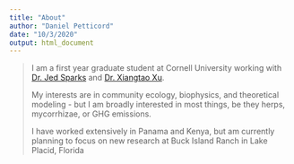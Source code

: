 ```yaml
---
title: "About"
author: "Daniel Petticord"
date: "10/3/2020"
output: html_document
---
```

>I am a first year graduate student at Cornell University working with [Dr. Jed Sparks](http://www.eeb.cornell.edu/sparks/) and [Dr. Xiangtao Xu](https://github.com/xiangtaoxu). 
>
>My interests are in community ecology, biophysics, and theoretical modeling - but I am broadly interested in most things, be they herps, mycorrhizae, or GHG  emissions. 
>
>I have worked extensively in Panama and Kenya, but am currently planning to focus on new research at Buck Island Ranch in Lake Placid, Florida